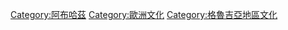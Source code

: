 {{Cat main|阿布哈兹文化}}
{{Commons cat|Culture of Abkhazia}}

[[Category:阿布哈茲|Category:阿布哈茲]]
[[Category:歐洲文化|Category:歐洲文化]]
[[Category:格魯吉亞地區文化|Category:格魯吉亞地區文化]]